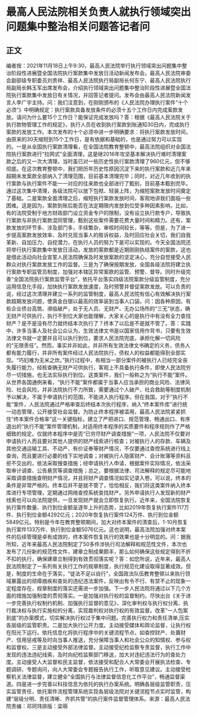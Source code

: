# 最高人民法院相关负责人就执行领域突出问题集中整治相关问题答记者问
## 正文
编者按：2021年11月18日上午9:30，最高人民法院举行执行领域突出问题集中整治阶段性进展暨全国法院执行案款集中发放日活动新闻发布会。最高人民法院审委会副部级专职委员刘贵祥、最高人民法院执行局副局长何东宁、最高人民法院执行局副局长韩玉军出席发布会，介绍执行领域突出问题集中整治阶段性进展暨全国法院执行案款集中发放日有关情况，并回答记者提问。发布会由最高人民法院新闻发言人李广宇主持。问：我们注意到，在刚刚颁布的《人民法院办理执行案件“十个必须”》中明确规定：执行案款具备发放条件的必须十五个工作日内完成案款发放。请问为什么要15个工作日？能保证完成发放吗？答：根据《最高人民法院关于执行款物管理工作的规定》，执行人员在收到执行案款到账通知30日内，完成执行案款的发放工作。本次发布的十个必须中进一步明确要求：将执行案款发放时间，由原来的30天缩短到15个工作日，是有依据和基础的，也是通过努力可以实现的。一是从全国执行案款清理看，在全国法院教育整顿中，最高法院组织对全国法院执行案款进行“拉网式”全面清理，这是继2016年攻坚基本解决执行难时清理案款之后的又一次大清理，当时虽已对一些历史性执行案款清理了960亿元，但不够彻底。在这次教育整顿中，我们把历年历史性原因沉淀下来的执行案款和近几年来超期未发案款全部纳入了清理范围，目前基本清理完毕；同时，对近几年收到的执行案款与执行案件不能一一对应的往来款也全部进行了甄别，目前基本甄别完毕。通过这次集中清理，各级法院可以放下包袱、轻装上阵，为缩短案款发放时间奠定了基础。二是案款全面清理之后，缩短执行案款发放时间，客观地讲我们面临一些困难。这是因为，案款到账后能否在法定期限内发放到位受多种因素影响，比如，有的法院受制于地方财政部门设立资金专户的限制，没有设立执行款专户，导致执行案款与非执行案款混同管理，甄别这些案件需要花费大量时间和精力。还有，案款发放的环节多、涉及部门多，手续繁杂，审核时间较长，等等。但是，为了进一步提高案款发放效率、及时兑现当事人的胜诉权益，及时回应社会关切，我们自我革新、自加压力、自挖潜力，在执行人员的努力下是可以实现的。今天全国法院还将举行执行案款集中发放日活动，发放的案款都是近期刚刚执结案件的案款，这也是借此活动向社会宣誓人民法院确保及时发放案款的坚定决心，充分自觉接受人民群众对执行案款发放工作的监督。三是为了确保按期发放，全国各级法院将建立执行案款专职监管员制度，加强对本辖区异常案款的监管、预警、督导。同时升级完善“全国法院执行案款监管平台”，依托平台落实四级法院案款分级监管制度，充分运用信息化手段，加快执行案款发放速度，及时预警并督促案款发放。可以负责的说，经过这次清理并建立一系列的监管制度，最高人民法院有信心有效解决执行案款超期发放问题，使真金白银以最高的效率装到当事人口袋。问：因各种原因，有些企业债台高筑、濒临破产，处于无人员、无财产、无办公场所的“三无”状态，确无财产可供执行，执行不到位大家也能理解，大家关心的是执行中有没有全力查找财产？是不是没有尽力就终结本次执行了？终本了以后是不是就不管了。答：实践中，许多当事人及社会公众认为，生效法律文书是以国家信用作背书，只要有生效法律文书就一定要并且可以执行到位，要求人民法院兜底，承担化解一切风险的“无限责任”。然而，事实并非如此，并非所有生效法律文书确定的义务，债务人都有能力履行，并非所有案件经过人民法院执行，债权人的权益都能得到全部实现。“巧妇难为无米之炊。”执行过程中，有相当一部分案件的被执行人已经完全丧失履行能力，经核查确无财产可供执行，客观上不具备执行条件，即使人民法院穷尽一切措施，也无法实际执行到位。这类案件，我们一般称之为“执行不能”案件。从世界各国通例来看，“执行不能”案件都属于当事人应当承担的商业风险、法律风险、社会风险，并非法院执行不力所致，需要通过个人破产、社会救助等制度机制予以解决，不属于申请执行的范围，不能进入执行程序。但在我国，对于“执行不能”案件，人民法院通过严格审查后终结本次执行程序，纳入“终本案件库”进行统一动态管理，公开接受社会监督。为防止终本程序被滥用，最高人民法院紧紧抓住“终本案件合格率”这一关键指标，建立了严把进口、规范管理、畅通出口、有序退出的“执行不能”案件管理机制，对适用终本程序的实质要件和程序规则作了严格细致的规定。仅就终本程序中是否“已穷尽财产调查措施”一项，人民法院不仅要对申请执行人而且要对其他人提供的财产线索进行核查；对被执行人的存款、车辆及其他交通运输工具、不动产、有价证券等财产情况，不仅要通过查控系统进行线上查询，而且要进行必要的线下实地调查；对被执行人隐匿财产、会计账簿等资料且拒不交出的，依法采取搜查措施；经申请执行人申请，根据案件实际情况，依法采取审计调查、公告悬赏等调查措施；总之，要根据法律、司法解释的规定尽可能地采取调查措施查明财产情况，并且将财产调查情况如实记录入卷。可以说，终本的条件是非常严格的。终本后并不是就不管了，恰恰相反，我们将这类案件纳入终本库进行专项管理，定期通过网络查控系统查找财产。另外申请执行人发现新的财产线索也可以向法院提供，一旦发现财产就会立即恢复执行。近年来，全国法院恢复执行案件数量、执行到位金额呈逐年上升的态势，比如2019年恢复执行案件117万件、执行到位金额4292亿元；2020年恢复执行案件124万件、执行到位金额5849亿元。特别是今年在教育整顿期间，加大对终本案件的清查后，1-10月恢复执行案件133万件、执行到位金额5076亿元。这也说明，最高法院加强对终本案件的后续管理是卓有成效的，终本案件恢复执行的效果也是十分明显的。问：据我所知，近年来最高人民法院制定了50多件涉执行司法解释和规范性文件，本次也发布了几份新的规范性文件，建章立制成果颇丰，那么如何确保这些规定得到不折不扣的执行，确保建章立制得到有效贯彻落实呢？答：如您所说，近年来，最高人民法院制定了一系列有关执行工作的规章制度，执行规范化建设取得显著成效。但是，制度的生命在于落实，“徒法不足以自行”，全国政法队伍教育整顿以来执行领域暴露出的顽瘴痼疾和查处的违纪违法案件，反映出有令不行、有禁不止的现象一定程度存在，规章制度的落实还需进一步加强。下一步人民法院将通过以下几个方面的措施加强制度的贯彻落实。一是加强对执行权的监督制约。尽快出台《关于进一步完善执行权制约机制、加强执行监督的意见》，深化审判权与执行权分离、执行裁决权与执行实施权的分离，实现裁判权对执行权的有效监督。改革“一人包案到底”的办案模式，切实解决执行权过于集中问题。完善执行权力和责任清单,压实各层级的监管职责。二是加大执行公开力度。主动接受媒体和舆论监督，让执行权在阳光下运行。依托信息化将执行程序中的关键流程节点，如查控财产、处置财产、信用惩戒等及时向当事人推送，充分保障当事人和社会公众的知情权、参与权和监督权。三是主动接受外部法律监督。主动接受纪检监察专责监督，执行工作中发现的违法违纪线索，及时向纪检监察部门移送，加大对违纪违法行为的查处力度。主动接受人大监督和民主监督，依法接受和配合人大常委会开展执法检查、专题调研、专题询问，向人大常委会专题报告执行工作，听取意见建议。主动接受检察机关法律监督，建立健全“全国执行与法律监督信息化工作平台”，畅通监督渠道。四是进一步完善以科技信息为依托的执行办案系统。明确各层级监管职责，压实监管责任，依托案件流程管理系统实现各层级法院对关键流程节点实时监管，构建“层级分明、责任清晰、齐抓共管”的执行案件监督管理体系。来源：最高人民法院责编：邓珂玮排版：梁萌